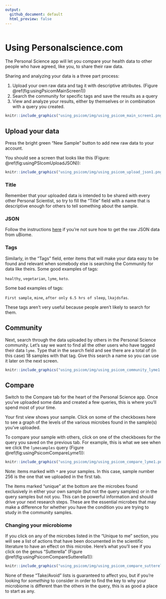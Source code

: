 ```yaml
---
output:
  github_document: default
  html_preview: false
---
```

```r
```


# Using Personalscience.com {#using_psicom}

The Personal Science app will let you compare your health data to other people who have agreed, like you, to share their raw data.

Sharing and analyzing your data is a three part process:

1. Upload your own raw data and tag it with descriptive attributes. (Figure \@ref(fig:usingPsicomMainScreen1))
2. Search the community for specific tags and save the results as a query
3. View and analyze your results, either by themselves or in combination with a query you created.

```r
knitr::include_graphics("using_psicom/img/using_psicom_main_screen1.png")

```

## Upload your data

Press the bright green "New Sample" button to add new raw data to your account.

You should see a screen that looks like this (Figure: \@ref(fig:usingPSIcomUploadJSON)):

```r
knitr::include_graphics("using_psicom/img/using_psicom_upload_json1.png")

```

### Title

Remember that your uploaded data is intended to be shared with every other Personal Scientist, so try to fill the "Title" field with a name that is descriptive enough for others to tell something about the sample. 


### JSON

Follow the instructions [here](https://github.com/personalscience/public/blob/master/docs/how-to-download-ubiome-json.md) if you're not sure how to get the raw JSON data from uBiome.


### Tags

Similarly, in the "Tags" field, enter items that will make your data easy to be found and relevant when somebody else is searching the Community for data like theirs. Some good examples of tags:

  `healthy`, `vegetarian`, `lyme`, `keto`.

Some bad examples of tags:

`First sample`, `mine`, `after only 6.5 hrs of sleep`, `lkajdsfas`.

These tags aren't very useful because people aren't likely to search for them.

## Community

Next, search through the data uploaded by others in the Personal Science community. Let's say we want to find all the other users who have tagged their data `lyme`. Type that in the search field and see there are a total of (in this case) 18 samples with that tag. Give this search a name so you can use it later on the next screen.

```r
knitr::include_graphics("using_psicom/img/using_psicom_community_lyme1.png")

```


## Compare

Switch to the Compare tab for the heart of the Personal Science app. Once you've uploaded some data and created a few queries, this is where you'll spend most of your time.

Your first view shows your sample. Click on some of the checkboxes here to see a graph of the levels of the various microbes found in the sample(s) you've uploaded.

To compare your sample with others, click on one of the checkboxes for the query you saved on the previous tab. For example, this is what we see when we click the `lymesamples` query (Figure \@ref(fig:usingPsicomCompareLyme1)):


```r
knitr::include_graphics("using_psicom/img/using_psicom_compare_lyme1.png")

```

Note: items marked with `*` are your samples. In this case, sample number 256 is the one that we uploaded in the first tab.

The items marked "unique" at the bottom are the microbes found exclusively in either your own sample (but not the query samples) or in the query samples but not you. This can be powerful information and should drive your next research steps. These are the essential microbes that may make a difference for whether you have the condition you are trying to study in the community samples. 

### Changing your microbiome

If you click on any of the microbes listed in the "Unique to me" section, you will see a list of actions that have been documented in the scientific literature to have an effect on this microbe. Here's what you'll see if you click on the genus "Sutterella" (Figure \@ref(fig:usingPsicomCompareSutterella1)):


```r
knitr::include_graphics("using_psicom/img/using_psicom_compare_sutterella1.png")

```

None of these "Take/Avoid" lists is guaranteed to affect you, but if you're looking for _something_ to consider in order to find the key to why your microbiome is different than the others in the query, this is as good a place to start as any.

